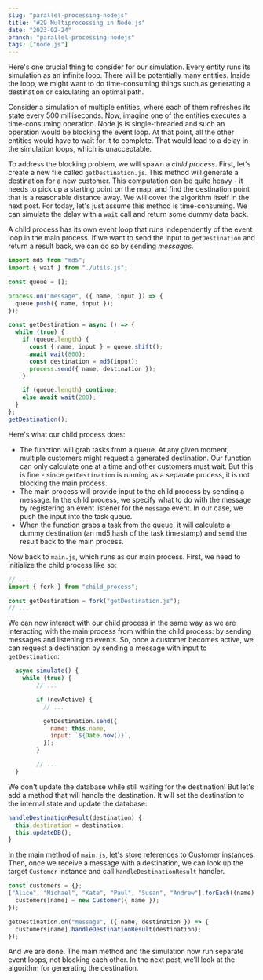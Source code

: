 ```yaml
---
slug: "parallel-processing-nodejs"
title: "#29 Multiprocessing in Node.js"
date: "2023-02-24"
branch: "parallel-processing-nodejs"
tags: ["node.js"]
---
```


Here's one crucial thing to consider for our simulation. Every entity runs its simulation as an infinite loop. There will be potentially many entities. Inside the loop, we might want to do time-consuming things such as generating a destination or calculating an optimal path.

Consider a simulation of multiple entities, where each of them refreshes its state every 500 milliseconds. Now, imagine one of the entities executes a time-consuming operation. Node.js is single-threaded and such an operation would be blocking the event loop. At that point, all the other entities would have to wait for it to complete. That would lead to a delay in the simulation loops, which is unacceptable.

To address the blocking problem, we will spawn a _child process_. First, let's create a new file called `getDestination.js`. This method will generate a destination for a new customer. This computation can be quite heavy - it needs to pick up a starting point on the map, and find the destination point that is a reasonable distance away. We will cover the algorithm itself in the next post. For today, let's just assume this method is time-consuming. We can simulate the delay with a `wait` call and return some dummy data back.

A child process has its own event loop that runs independently of the event loop in the main process. If we want to send the input to `getDestination` and return a result back, we can do so by sending _messages_.

```js
import md5 from "md5";
import { wait } from "./utils.js";

const queue = [];

process.on("message", ({ name, input }) => {
  queue.push({ name, input });
});

const getDestination = async () => {
  while (true) {
    if (queue.length) {
      const { name, input } = queue.shift();
      await wait(800);
      const destination = md5(input);
      process.send({ name, destination });
    }

    if (queue.length) continue;
    else await wait(200);
  }
};
getDestination();
```

Here's what our child process does:

- The function will grab tasks from a queue. At any given moment, multiple customers might request a generated destination. Our function can only calculate one at a time and other customers must wait. But this is fine - since `getDestination` is running as a separate process, it is not blocking the main process.
- The main process will provide input to the child process by sending a message. In the child process, we specify what to do with the message by registering an event listener for the `message` event. In our case, we push the input into the task queue.
- When the function grabs a task from the queue, it will calculate a dummy destination (an md5 hash of the task timestamp) and send the result back to the main process.

Now back to `main.js`, which runs as our main process. First, we need to initialize the child process like so:

```js
// ...
import { fork } from "child_process";

const getDestination = fork("getDestination.js");
// ...
```

We can now interact with our child process in the same way as we are interacting with the main process from within the child process: by sending messages and listening to events. So, once a customer becomes active, we can request a destination by sending a message with input to `getDestination`:

```js
  async simulate() {
    while (true) {
        // ...

        if (newActive) {
          // ...

          getDestination.send({
            name: this.name,
            input: `${Date.now()}`,
          });
        }

        // ...
  }
```

We don't update the database while still waiting for the destination! But let's add a method that will handle the destination. It will set the destination to the internal state and update the database:

```js
handleDestinationResult(destination) {
  this.destination = destination;
  this.updateDB();
}
```

In the main method of `main.js`, let's store references to Customer instances. Then, once we receive a message with a destination, we can look up the target `Customer` instance and call `handleDestinationResult` handler.

```js
const customers = {};
["Alice", "Michael", "Kate", "Paul", "Susan", "Andrew"].forEach((name) => {
  customers[name] = new Customer({ name });
});

getDestination.on("message", ({ name, destination }) => {
  customers[name].handleDestinationResult(destination);
});
```

And we are done. The main method and the simulation now run separate event loops, not blocking each other. In the next post, we'll look at the algorithm for generating the destination.
